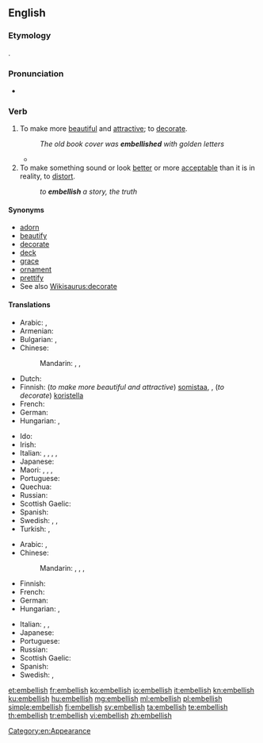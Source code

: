 ==English==

===Etymology===
{{borrowing|fro|embellir|lang=en}}.

===Pronunciation===
* {{IPA|/ɪmˈbɛlɪʃ/|lang=en}}

===Verb===
{{en-verb|es}}

# To make more [[beautiful]] and [[attractive]]; to [[decorate]].
#: ''The old book cover was '''embellished''' with golden letters''
#* {{quote-news
|year=2012
|date=December 29
|author=Paul Doyle
|title=Arsenal's Theo Walcott hits hat-trick in thrilling victory over Newcastle
|work=The Guardian
|url=http://www.guardian.co.uk/football/2012/dec/29/arsenal-newcastle-united-premier-league
|page=
|passage=Podolski gave Walcott a chance to further '''embellish''' Arsenal's first-half performance when he eluded James Perch and slipped the ball through to the striker.}}
# To make something sound or look [[better]] or more [[acceptable]] than it is in reality, to [[distort]].
#: ''to '''embellish''' a story, the truth''

====Synonyms====
* [[adorn]]
* [[beautify]]
* [[decorate]]
* [[deck]]
* [[grace]]
* [[ornament]]
* [[prettify]]
* See also [[Wikisaurus:decorate]]

====Translations====
{{trans-top|To make more beautiful and attractive; to decorate}}
* Arabic: {{t+|ar|جمل|tr=jámmala}}, {{t|ar|زخرف|tr=zákhrafa}}
* Armenian: {{t|hy|զարդարել}}
* Bulgarian: {{t+|bg|украсявам|sc=Cyrl}}, {{t+|bg|разкрасявам|sc=Cyrl}}
* Chinese:
*: Mandarin: {{t+|cmn|美化|tr=měihuà|sc=Hani}}, {{t+|cmn|修飾|sc=Hani}}, {{t+|cmn|修饰|tr=xiūshì|sc=Hani}}
* Dutch: {{t+|nl|verfraaien}}
* Finnish: (''to make more beautiful and attractive'') [[somistaa]], {{t|fi|kaunistaa}}, (''to decorate'') [[koristella]]
* French: {{t+|fr|embellir}}
* German: {{t+|de|schmücken}}
* Hungarian: {{t+|hu|díszít}}, {{t+|hu|szépít}}
{{trans-mid}}
* Ido: {{t+|io|beleskar}}
* Irish: {{t|ga|maisigh}}
* Italian: {{t+|it|abbellire}}, {{t|it|agghindare}}, {{t|it|impreziosire}}, {{t+|it|adornare}}, {{t|it|infronzolare}}
* Japanese: {{t|ja|飾る|tr=かざる, kazaru}}
* Maori: {{t|mi|maihi}}, {{t|mi|whakarārakai}}, {{t|mi|whakarākai}}, {{t|mi|whakarākei}}
* Portuguese: {{t+|pt|embelezar}}
* Quechua: {{t+|qu|achalay}}
* Russian: {{t+|ru|украша́ть}}
* Scottish Gaelic: {{t|gd|sgeadaich}}
* Spanish: {{t+|es|embellecer}}
* Swedish: {{t+|sv|försköna}}, {{t+|sv|förfina}}, {{t+|sv|utsmycka}}
* Turkish: {{t+|tr|süslemek}}, {{t+|tr|güzelleştirmek}}
{{trans-bottom}}

{{trans-top|To make something sound or look better or more acceptable than it is in reality, to distort}}
* Arabic: {{t+|ar|جمل|tr=jámmala}}, {{t|ar|زخرف|tr=zákhrafa}}
* Chinese:
*: Mandarin: {{t|cmn|點綴|sc=Hani}}, {{t+|cmn|点缀|tr=diǎnzhui|sc=Hani}}, {{t+|cmn|修飾|sc=Hani}}, {{t+|cmn|修饰|tr=xiūshì|sc=Hani}}
* Finnish: {{t|fi|kaunistella}}
* French: {{t+|fr|embellir}}
* German: {{t+|de|ausschmücken}}
* Hungarian: {{t+|hu|szépít}}, {{t+|hu|kiszínez}}
{{trans-mid}}
* Italian: {{t|it|imbellettare}}, {{t+|it|abbellire}}, {{t|it|impreziosire}}
* Japanese: {{t|ja|尾鰭を付ける|tr=おひれをつける, ohire-o tsukeru}}
* Portuguese: {{t+|pt|embelezar}}
* Russian: {{t+|ru|приукра́шивать}}
* Scottish Gaelic: {{t|gd|sgeadaich}}
* Spanish: {{t+|es|adornar}}
* Swedish: {{t+|sv|försköna}}, {{t+|sv|utsmycka}}
{{trans-bottom}}

[[Category:en:Appearance]]

[[et:embellish]]
[[fr:embellish]]
[[ko:embellish]]
[[io:embellish]]
[[it:embellish]]
[[kn:embellish]]
[[ku:embellish]]
[[hu:embellish]]
[[mg:embellish]]
[[ml:embellish]]
[[pl:embellish]]
[[simple:embellish]]
[[fi:embellish]]
[[sv:embellish]]
[[ta:embellish]]
[[te:embellish]]
[[th:embellish]]
[[tr:embellish]]
[[vi:embellish]]
[[zh:embellish]]